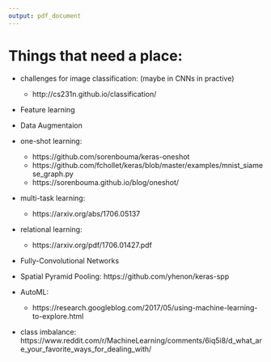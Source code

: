 ```yaml
---
output: pdf_document
---
```


# Things that need a place:

+ challenges for image classification: (maybe in CNNs in practive)

    + http://cs231n.github.io/classification/

+ Feature learning
+ Data Augmentaion
+ one-shot learning:

    + https://github.com/sorenbouma/keras-oneshot
    + https://github.com/fchollet/keras/blob/master/examples/mnist_siamese_graph.py
    + https://sorenbouma.github.io/blog/oneshot/
    
+ multi-task learning:

    + https://arxiv.org/abs/1706.05137
    
+ relational learning: 

    + https://arxiv.org/pdf/1706.01427.pdf

+ Fully-Convolutional Networks
+ Spatial Pyramid Pooling: https://github.com/yhenon/keras-spp
+ AutoML:

    + https://research.googleblog.com/2017/05/using-machine-learning-to-explore.html
    
+ class imbalance: https://www.reddit.com/r/MachineLearning/comments/6iq5i8/d_what_are_your_favorite_ways_for_dealing_with/

